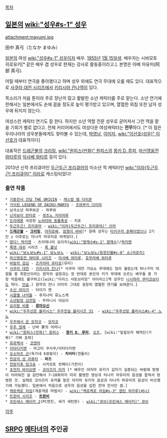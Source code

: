 [[목차]]
== [[일본]]의 [[wiki:"성우#s-1" 성우]] ==
attachment:mayumi.jpg

田中 真弓（たなか まゆみ）

[[일본]]의 여성 [[wiki:"성우#s-1" 성우]]이자 배우. [[1955년]] [[1월 15일]]생. 배우자는 시바모토 히로유키[* 같은 배우 겸 성우로 현재는 강사로 활동중이라고.]. 본명은 아베 마유미(阿部 真弓).

어릴 때부터 연극을 좋아했다고 하며 성우 외에도 연극 무대에 오를 때도 있다. 대표적으로 [[사쿠라 대전 시리즈]]에서 [[키리시마 칸나]]역이 있다.

목소리가 저음 톤이라 주로 장난끼 많고 활발한 소년 캐릭터를 주로 맡는다. 소년 연기에 한해서는 일본에서도 손에 꼽을 정도로 높이 평가받고 있으며, 열혈한 외침 또한 남자 성우에 뒤지지 않는다. 

여성스런 캐릭터 연기도 잘 한다. 하지만 소년 역할 전문 성우로 굳어져서 그런 역을 맡을 기회가 별로 없다고. 전체 커리어에서도 여성다운 여성캐릭터는 '''전무'''하다. [* 이 점은 우리나라의 성우분들에게도 찾아볼 수 있는데, [[박영남]], [[이미자]], [[wiki:"이선호(성우)" 이선호]]가 대표적이다]

대표작은 [[드래곤볼]]의 [[크리링]], [[wiki:"원피스(만화)" 원피스]]의 [[몽키 D. 루피]], [[마신영웅전 와타루]]의 [[익사베 와타루]] 등이 있다.

2013년 신작 프리큐어인 [[두근두근 프리큐어]]의 미소년 적 캐릭터인 [[wiki:"이라(두근두근! 프리큐어)" 이라]]로 캐스팅되었다!

=== 출연 작품 ===
 * [[기동전사 건담 THE ORIGIN]] - [[캐스발 렘 다이쿤]]
 * [[가이킹 LEGEND OF DAIKU-MARYU]] - [[츠와부키 다이야]]
 * 남국소년 파푸와군 - 파푸와
 * [[닌자보이 란타로]] - [[셋츠노 키리마루]]
 * [[도라에몽]] 극장판 [[노비타와 동물혹성]] - 치포
 * [[두근두근! 프리큐어]] - [[wiki:"이라(두근두근! 프리큐어)" 이라]]
 * '''[[드래곤볼]] - [[크리링]]''', [[야지로베]], [[점쟁이 바바]][* 원래 성우는 [[타키구치 준페이]]였으나 2기인 z 이후로는 타나카 마유미로 바뀌었다.]
 * [[떴다! 럭키맨]] - 츠이테나이 요이치([[wiki:"왕재수#s-1" 왕재수]])/[[럭키맨]]
 * [[록맨 대쉬]] 시리즈 - [[록 볼넛]]
 * [[wiki:"보노보노#s-1" 보노보노]] - [[wiki:"보노보노/등장인물#s-8" 쇼(아로리)]]
 * [[마신영웅전 와타루 시리즈]] - [[익사베 와타루]], [[호무라베 와타루]]
 * [[바람의 검심]] - [[츠카야마 유타로]](유타)
 * [[사쿠라 대전]] - [[키리시마 칸나]][* 사쿠라 대전 가요쇼 무대에도 많이 올랐는데 하나구미 대원들 중 최장신이라는 원작의 설정과는 정 반대로 본인의 키가 무대에 오르는 배우들 중 가장 작음에도 불구하고([wiki:"이리스 샤토브리앙" 아이리스]역 성우인 [[니시하라 쿠미코]]보다도 작다. [[안습]].) 원작의 칸나 이미지 그대로 굉장히 열혈한 연기를 보여준다.]
 * [[수신 라이거]] - 타이가 켄
 * [[시끌별 녀석들]] - 후지나미 류노스케
 * [[소년탐정 김전일]] - 무라니시 야요이
 * [[요리왕 비룡]] - '''[[류마오신]]'''
 * [[wiki:"우주선장 율리시스" 우주전설 율리시즈 31]]  - [[wiki:"우주선장 율리시스#s-4" 노노]]
 * [[우주에서 온 모자코]] - [[모자코]]
 * [[우주 형제]] - 난바 家의 어머니
 * [[wiki:"원피스(만화)" 원피스]] - '''[[몽키 D. 루피]]''', [[오즈(원피스)|오즈]], [wiki:"밀짚모자 해적단(가짜)" 가짜 쵸파]
 * [[유유백서]] - [[코엔마]]
 * [[타임보칸 시리즈|이타다키맨]] - 마고타 쿠사쿠/이타다키맨
 * [[오소마츠 군]](육가네 6쌍둥이) - '''치비타'''(깐돌이)
 * [[천공의 성 라퓨타]] - '''파즈'''
 * [[천방지축 덩크슛]] - 사카모토 캇페이(기찬이)
 * [[초전자 바이오맨]] - [[코이즈미 미카]] [* 배우인 야지마 유키가 갑자기 실종되는 바람에 방영이 어려워진 걸 감안해서 7~10화까지 미리 촬영한 영상과 타나카 마유미의 음성을 합쳐서 방영한 것. 실제로 코이즈미 유카를 맡은 야지마 유키의 음성과 타나카 마유미의 음성이 비슷했기에 가능했다. 일본에서 처음으로 성우의 음성을 입힌 전대 전사인 셈.]
 * [[케로케로 차임]](개골개골 마법사) - [[wiki:"케로케로 차임#s-3" 캡틴 히카루(써니)]]
 * [[트윈비 시리즈]] - '''[[트윈비]]'''
 * [[프린세스 메이커 2]](PC엔진, 세가 새턴판) - [[wiki:"큐브(프린세스 메이커)" 큐브]]

[[각주]]
== [[SRPG]] [[메타녀]]의 주인공 ==
